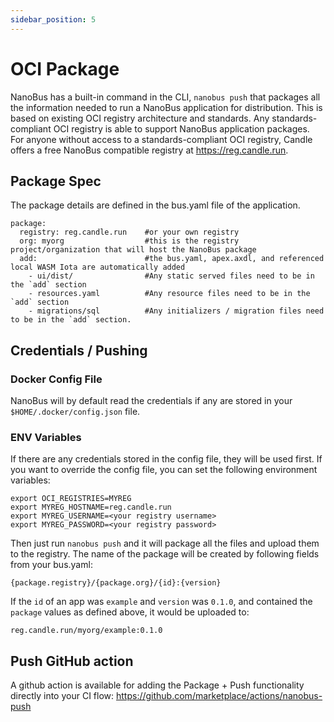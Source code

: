 ```yaml
---
sidebar_position: 5
---
```


# OCI Package

NanoBus has a built-in command in the CLI, `nanobus push` that packages all the 
information needed to run a NanoBus application for distribution. This is based on existing 
OCI registry architecture and standards. Any standards-compliant OCI registry is able to support 
NanoBus application packages. For anyone without access to a standards-compliant OCI registry, Candle
offers a free NanoBus compatible registry at https://reg.candle.run.

## Package Spec

The package details are defined in the bus.yaml file of the application.

```
package:
  registry: reg.candle.run    #or your own registry
  org: myorg                  #this is the registry project/organization that will host the NanoBus package
  add:                        #the bus.yaml, apex.axdl, and referenced local WASM Iota are automatically added
    - ui/dist/                #Any static served files need to be in the `add` section
    - resources.yaml          #Any resource files need to be in the `add` section
    - migrations/sql          #Any initializers / migration files need to be in the `add` section.
```

## Credentials / Pushing

### Docker Config File
NanoBus will by default read the credentials if any are stored in your `$HOME/.docker/config.json` file.

### ENV Variables
If there are any credentials stored in the config file, they will be used first.  If you want to override the config file, you can set the following environment variables:
```
export OCI_REGISTRIES=MYREG
export MYREG_HOSTNAME=reg.candle.run
export MYREG_USERNAME=<your registry username>
export MYREG_PASSWORD=<your registry password>
```

Then just run `nanobus push` and it will package all the files and upload them to the registry.  The name of the package will be created by following fields from your bus.yaml:

```
{package.registry}/{package.org}/{id}:{version}
```
If the `id` of an app was `example` and `version` was `0.1.0`, and contained the `package` values as defined above, it would be uploaded to:
```
reg.candle.run/myorg/example:0.1.0
```

## Push GitHub action

A github action is available for adding the Package + Push functionality directly into your CI flow: https://github.com/marketplace/actions/nanobus-push
